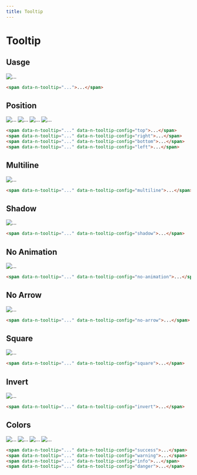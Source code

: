 ```yaml
---
title: Tooltip
---
```


# Tooltip

## Uasge

<Preview centered>
  <span data-n-tooltip="نمونه">
      <span className="avatar rounded-full">
        <img src="https://api.dicebear.com/5.x/big-ears-neutral/svg?seed=Group" alt="..." />
      </span>
  </span>
</Preview>

```html
<span data-n-tooltip="...">...</span>
```

## Position

<Preview centered classes="gap-6">
  <span data-n-tooltip="جهت بالا" data-n-tooltip-config="top">
      <span className="avatar rounded-full">
        <img src="https://api.dicebear.com/5.x/big-ears-neutral/svg?seed=Sausages" alt="..." />
      </span>
  </span>
  <span data-n-tooltip="جهت راست" data-n-tooltip-config="right">
      <span className="avatar rounded-full">
        <img src="https://api.dicebear.com/5.x/big-ears-neutral/svg?seed=Toys" alt="..." />
      </span>
  </span>
  <span data-n-tooltip="جهت پایین" data-n-tooltip-config="bottom">
      <span className="avatar rounded-full">
        <img src="https://api.dicebear.com/5.x/big-ears-neutral/svg?seed=seize" alt="..." />
      </span>
  </span>
  <span data-n-tooltip="جهت چپ" data-n-tooltip-config="left">
      <span className="avatar rounded-full">
        <img src="https://api.dicebear.com/5.x/big-ears-neutral/svg?seed=olive" alt="..." />
      </span>
  </span>
</Preview>

```html
<span data-n-tooltip="..." data-n-tooltip-config="top">...</span>
<span data-n-tooltip="..." data-n-tooltip-config="right">...</span>
<span data-n-tooltip="..." data-n-tooltip-config="bottom">...</span>
<span data-n-tooltip="..." data-n-tooltip-config="left">...</span>
```

## Multiline

<Preview centered>
  <span data-n-tooltip="این یک متن آزمایشی است برای امتحان کردن نمایش چند خطی" data-n-tooltip-config="multiline">
      <span className="avatar rounded-full">
        <img src="https://api.dicebear.com/5.x/big-ears-neutral/svg?seed=markets" alt="..." />
      </span>
  </span>
</Preview>

```html
<span data-n-tooltip="..." data-n-tooltip-config="multiline">...</span>
```

## Shadow

<Preview centered>
  <span data-n-tooltip="نمونه" data-n-tooltip-config="shadow">
      <span className="avatar rounded-full">
        <img src="https://api.dicebear.com/5.x/big-ears-neutral/svg?seed=Nevada" alt="..." />
      </span>
  </span>
</Preview>

```html
<span data-n-tooltip="..." data-n-tooltip-config="shadow">...</span>
```

## No Animation

<Preview centered>
  <span data-n-tooltip="نمونه" data-n-tooltip-config="no-animation">
      <span className="avatar rounded-full">
        <img src="https://api.dicebear.com/5.x/big-ears-neutral/svg?seed=Manager" alt="..." />
      </span>
  </span>
</Preview>

```html
<span data-n-tooltip="..." data-n-tooltip-config="no-animation">...</span>
```

## No Arrow

<Preview centered>
  <span data-n-tooltip="نمونه" data-n-tooltip-config="no-arrow">
      <span className="avatar rounded-full">
        <img src="https://api.dicebear.com/5.x/big-ears-neutral/svg?seed=GB" alt="..." />
      </span>
  </span>
</Preview>

```html
<span data-n-tooltip="..." data-n-tooltip-config="no-arrow">...</span>
```

## Square

<Preview centered>
  <span data-n-tooltip="نمونه" data-n-tooltip-config="square">
      <span className="avatar rounded-full">
        <img src="https://api.dicebear.com/5.x/big-ears-neutral/svg?seed=Tasty" alt="..." />
      </span>
  </span>
</Preview>

```html
<span data-n-tooltip="..." data-n-tooltip-config="square">...</span>
```

## Invert

<Preview centered classes="bg-n-gray-900 p-12">
  <span data-n-tooltip="نمونه" data-n-tooltip-config="invert">
      <span className="avatar rounded-full">
        <img src="https://api.dicebear.com/5.x/big-ears-neutral/svg?seed=rich" alt="..." />
      </span>
  </span>
</Preview>

```html
<span data-n-tooltip="..." data-n-tooltip-config="invert">...</span>
```

## Colors

<Preview centered classes="gap-6">
  <span data-n-tooltip="نمونه" data-n-tooltip-config="success">
      <span className="avatar rounded-full">
        <img src="https://api.dicebear.com/5.x/big-ears-neutral/svg?seed=Avon" alt="..." />
      </span>
  </span>
  <span data-n-tooltip="نمونه" data-n-tooltip-config="warning">
      <span className="avatar rounded-full">
        <img src="https://api.dicebear.com/5.x/big-ears-neutral/svg?seed=database" alt="..." />
      </span>
  </span>
  <span data-n-tooltip="نمونه" data-n-tooltip-config="info">
      <span className="avatar rounded-full">
        <img src="https://api.dicebear.com/5.x/big-ears-neutral/svg?seed=Salad" alt="..." />
      </span>
  </span>
  <span data-n-tooltip="نمونه" data-n-tooltip-config="danger">
      <span className="avatar rounded-full">
        <img src="https://api.dicebear.com/5.x/big-ears-neutral/svg?seed=transmitter" alt="..." />
      </span>
  </span>
</Preview>

```html
<span data-n-tooltip="..." data-n-tooltip-config="success">...</span>
<span data-n-tooltip="..." data-n-tooltip-config="warning">...</span>
<span data-n-tooltip="..." data-n-tooltip-config="info">...</span>
<span data-n-tooltip="..." data-n-tooltip-config="danger">...</span>
```
